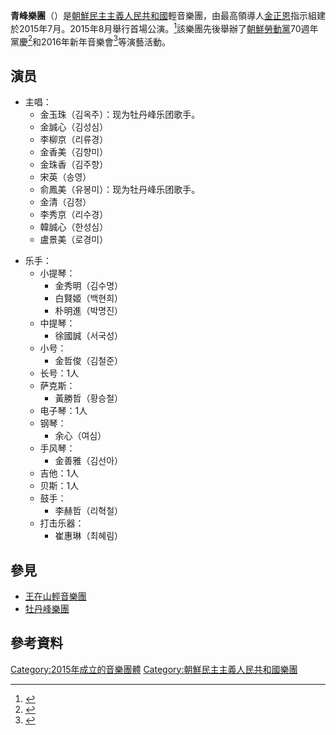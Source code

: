 '''青峰樂團'''（{{kor|청봉악단|靑峰樂團}}）是[[朝鮮民主主義人民共和國|朝鮮民主主義人民共和國]]輕音樂團，由最高領導人[[金正恩|金正恩]]指示組建於2015年7月。2015年8月舉行首場公演。<ref>{{Cite web |date=2015-10-15 |url=http://japanese.joins.com/article/011/207011.html|title=ミニスカート牡丹峰楽団vs女神ドレス青峰楽団|publisher=[[中央日報|中央日報]] |accessdate=2015-11-30}}</ref>該樂團先後舉辦了[[朝鮮勞動黨|朝鮮勞動黨]]70週年黨慶<ref>{{YouTube|CSd4aAEmIO0|조선로동당창건 70돐경축 청봉악단공연}}</ref>和2016年新年音樂會<ref>{{YouTube|NvoOxiBrFng|왕재산예술단 청봉악단 신년경축음악회}}</ref>等演藝活動。

==演员==
*主唱：
**金玉珠（김옥주）：现为牡丹峰乐团歌手。
**金誠心（김성심）
**李柳京（리류경）
**金香美（김향미）
**金珠香（김주향）
**宋英（송영）
**俞鳳美（유봉미）：现为牡丹峰乐团歌手。
**金清（김청）
**李秀京（리수경）
**韓誠心（한성심）
**盧景美（로경미）

*乐手：
**小提琴：
***金秀明（김수명）
***白賢姬（백현희）
***朴明進（박명진）
**中提琴：
***徐國誠（서국성）
**小号：
***金哲俊（김철준）
**长号：1人
**萨克斯：
***黃勝哲（황승철）
**电子琴：1人
**钢琴：
***余心（여심）
**手风琴：
***金善雅（김선아）
**吉他：1人
**贝斯：1人
**鼓手：
***李赫哲（리혁철）
**打击乐器：
***崔惠琳（최혜림）

==參見==
*[[王在山輕音樂團|王在山輕音樂團]]
*[[牡丹峰樂團|牡丹峰樂團]]

==參考資料==
{{reflist}}

[[Category:2015年成立的音樂團體|Category:2015年成立的音樂團體]]
[[Category:朝鮮民主主義人民共和國樂團|Category:朝鮮民主主義人民共和國樂團]]